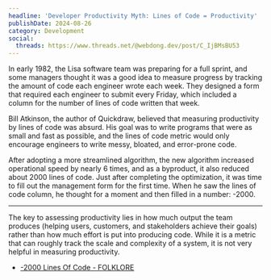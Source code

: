```yaml
---
headline: 'Developer Productivity Myth: Lines of Code = Productivity'
publishDate: 2024-08-26
category: Development
social:
  threads: https://www.threads.net/@webdong.dev/post/C_IjBMsBU53
---
```


In early 1982, the Lisa software team was preparing for a full sprint, and some managers thought it was a good idea to measure progress by tracking the amount of code each engineer wrote each week. They designed a form that required each engineer to submit every Friday, which included a column for the number of lines of code written that week.

Bill Atkinson, the author of Quickdraw, believed that measuring productivity by lines of code was absurd. His goal was to write programs that were as small and fast as possible, and the lines of code metric would only encourage engineers to write messy, bloated, and error-prone code.

After adopting a more streamlined algorithm, the new algorithm increased operational speed by nearly 6 times, and as a byproduct, it also reduced about 2000 lines of code. Just after completing the optimization, it was time to fill out the management form for the first time. When he saw the lines of code column, he thought for a moment and then filled in a number: -2000.

---

The key to assessing productivity lies in how much output the team produces (helping users, customers, and stakeholders achieve their goals) rather than how much effort is put into producing code. While it is a metric that can roughly track the scale and complexity of a system, it is not very helpful in measuring productivity.

- [-2000 Lines Of Code - FOLKLORE](https://www.folklore.org/Negative_2000_Lines_Of_Code.html)

